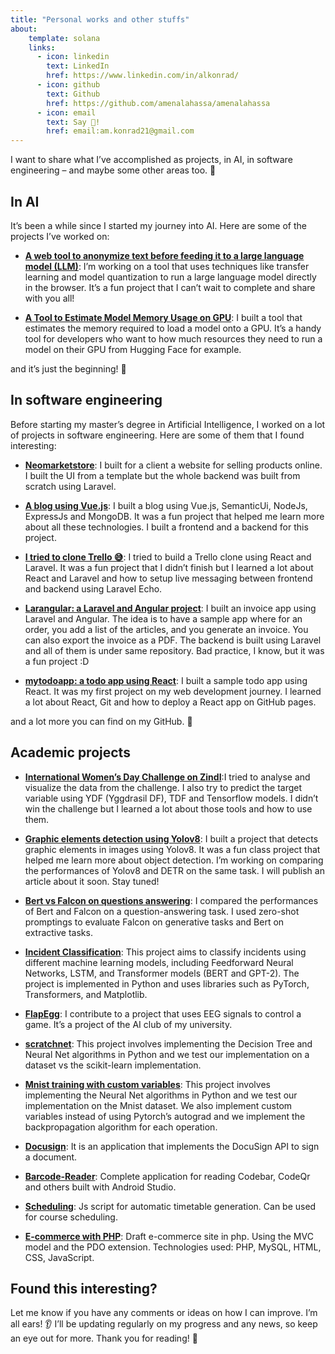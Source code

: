 ```yaml
---
title: "Personal works and other stuffs"
about:
    template: solana
    links:
      - icon: linkedin
        text: LinkedIn
        href: https://www.linkedin.com/in/alkonrad/
      - icon: github
        text: Github
        href: https://github.com/amenalahassa/amenalahassa
      - icon: email
        text: Say 👋!
        href: email:am.konrad21@gmail.com
---
```


I want to share what I’ve accomplished as projects, in AI, in software engineering – and maybe some other areas too. 🚀

## In AI
It's been a while since I started my journey into AI. Here are some of the projects I've worked on:

- **[A web tool to anonymize text before feeding it to a large language model (LLM)](https://amenalahassa.github.io/web-anonymiser/)**: I'm working on a tool that uses techniques like transfer learning and model quantization to run a large language model directly in the browser. It's a fun project that I can't wait to complete and share with you all!

- **[A Tool to Estimate Model Memory Usage on GPU](https://huggingface.co/spaces/konradhugging/model-gpu-estimator)**: I built a tool that estimates the memory required to load a model onto a GPU. It's a handy tool for developers who want to how much resources they need to run a model on their GPU from Hugging Face for example.

and it's just the beginning! 🚀

## In software engineering
Before starting my master's degree in Artificial Intelligence, I worked on a lot of projects in software engineering. Here are some of them that I found interesting:

- **[Neomarketstore](https://www.neomarketstore.com/home)**: I built for a client a website for selling products online. I built the UI from a template but the whole backend was built from scratch using Laravel.

- **[A blog using Vue.js](https://github.com/amenalahassa/avo-blog-frontend)**: I built a blog using Vue.js, SemanticUi, NodeJs, ExpressJs and MongoDB. It was a fun project that helped me learn more about all these technologies. I built a frontend and a backend for this project.

- **[I tried to clone Trello 😅](https://github.com/amenalahassa/trello-frontend)**: I tried to build a Trello clone using React and Laravel. It was a fun project that I didn't finish but I learned a lot about React and Laravel and how to setup live messaging between frontend and backend using Laravel Echo.

- **[Larangular: a Laravel and Angular project](https://github.com/amenalahassa/larangular)**: I built an invoice app using Laravel and Angular. The idea is to have a sample app where for an order, you add a list of the articles, and you generate an invoice. You can also export the invoice as a PDF. The backend is built using Laravel and all of them is under same repository. Bad practice, I know, but it was a fun project :D

- **[mytodoapp: a todo app using React](https://21amxxx.github.io/mytodosapp/)**: I built a sample todo app using React. It was my first project on my web development journey. I learned a lot about React, Git and how to deploy a React app on GitHub pages.

and a lot more you can find on my GitHub. 🌟

## Academic projects

- **[International Women's Day Challenge on ZindI](https://github.com/amenalahassa/women_poverty_insight)**:I tried to analyse and visualize the data from the challenge. I also try to predict the target variable using YDF (Yggdrasil DF), TDF and Tensorflow models. I didn't win the challenge but I learned a lot about those tools and how to use them.

- **[Graphic elements detection using Yolov8](https://github.com/amenalahassa/graphic-element-detection)**: I built a project that detects graphic elements in images using Yolov8. It was a fun class project that helped me learn more about object detection. I'm working on comparing the performances of Yolov8 and DETR on the same task. I will publish an article about it soon. Stay tuned!

- **[Bert vs Falcon on questions answering](https://github.com/amenalahassa/question-answering-incidents)**: I compared the performances of Bert and Falcon on a question-answering task. I used zero-shot promptings to evaluate Falcon on generative tasks and Bert on extractive tasks.

- **[Incident Classification](https://github.com/amenalahassa/incident-seq-classification)**: This project aims to classify incidents using different machine learning models, including Feedforward Neural Networks, LSTM, and Transformer models (BERT and GPT-2). The project is implemented in Python and uses libraries such as PyTorch, Transformers, and Matplotlib.

- **[FlapEgg](https://github.com/cia-ulaval/EEG_Interface)**: I contribute to a project that uses EEG signals to control a game. It's a project of the AI club of my university.

- **[scratchnet](https://github.com/amenalahassa/scratchnet)**: This project involves implementing the Decision Tree and Neural Net algorithms in Python and we test our implementation on a dataset vs the scikit-learn implementation.

- **[Mnist training with custom variables](https://github.com/amenalahassa/scratchnnetops)**: This project involves implementing the Neural Net algorithms in Python and we test our implementation on the Mnist dataset. We also implement custom variables instead of using Pytorch's autograd and we implement the backpropagation algorithm for each operation.

- **[Docusign](https://github.com/amenalahassa/docusign-php)**: It is an application that implements the DocuSign API to sign a document.

- **[Barcode-Reader](https://github.com/amenalahassa/barcode-reader-app)**: Complete application for reading Codebar, CodeQr and others built with Android Studio.

- **[Scheduling](https://github.com/amenalahassa/scheduling)**: Js script for automatic timetable generation. Can be used for course scheduling.

- **[E-commerce with PHP](https://github.com/amenalahassa/sample-php-mvc-site)**: Draft e-commerce site in php. Using the MVC model and the PDO extension. Technologies used: PHP, MySQL, HTML, CSS, JavaScript.


## Found this interesting?
Let me know if you have any comments or ideas on how I can improve. I’m all ears! 👂 I’ll be updating regularly on my progress and any news, so keep an eye out for more.
Thank you for reading! 💖